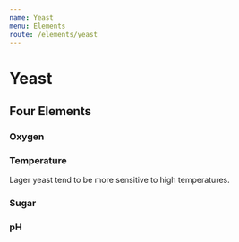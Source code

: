 ```yaml
---
name: Yeast
menu: Elements
route: /elements/yeast
---
```


# Yeast

## Four Elements

### Oxygen

### Temperature
Lager yeast tend to be more sensitive to high temperatures.

### Sugar

### pH